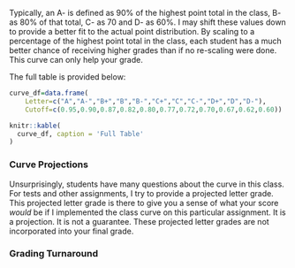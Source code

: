 
Typically, an A- is defined as 90% of the highest point total in the class, B- as 80% of that total, C- as 70 and D- as 60%. I may shift these values down to provide a better fit to the actual point distribution. By scaling to a percentage of the highest point total in the class, each student has a much better chance of receiving higher grades than if no re-scaling were done. This curve can only help your grade.

The full table is provided below:
```r

curve_df=data.frame(
	Letter=c("A","A-","B+","B","B-","C+","C","C-","D+","D","D-"),
	Cutoff=c(0.95,0.90,0.87,0.82,0.80,0.77,0.72,0.70,0.67,0.62,0.60))

knitr::kable(
  curve_df, caption = 'Full Table'
)
```

### Curve Projections

Unsurprisingly, students have many questions about the curve in this class. For tests and other assignments, I try to provide a projected letter grade. This projected letter grade is there to give you a sense of what your score *would* be if I implemented the class curve on this particular assignment. It is a projection. It is not a guarantee. These projected letter grades are not incorporated into your final grade.

### Grading Turnaround

